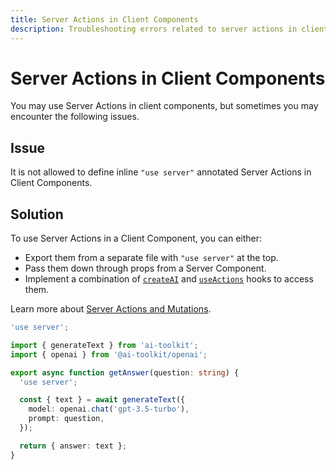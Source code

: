 ```yaml
---
title: Server Actions in Client Components
description: Troubleshooting errors related to server actions in client components.
---
```


# Server Actions in Client Components

You may use Server Actions in client components, but sometimes you may encounter the following issues.

## Issue

It is not allowed to define inline `"use server"` annotated Server Actions in Client Components.

## Solution

To use Server Actions in a Client Component, you can either:

- Export them from a separate file with `"use server"` at the top.
- Pass them down through props from a Server Component.
- Implement a combination of [`createAI`](/docs/reference/ai-toolkit-rsc/create-ai) and [`useActions`](/docs/reference/ai-toolkit-rsc/use-actions) hooks to access them.

Learn more about [Server Actions and Mutations](https://nextjs.org/docs/app/api-reference/functions/server-actions#with-client-components).

```ts file='actions.ts'
'use server';

import { generateText } from 'ai-toolkit';
import { openai } from '@ai-toolkit/openai';

export async function getAnswer(question: string) {
  'use server';

  const { text } = await generateText({
    model: openai.chat('gpt-3.5-turbo'),
    prompt: question,
  });

  return { answer: text };
}
```
